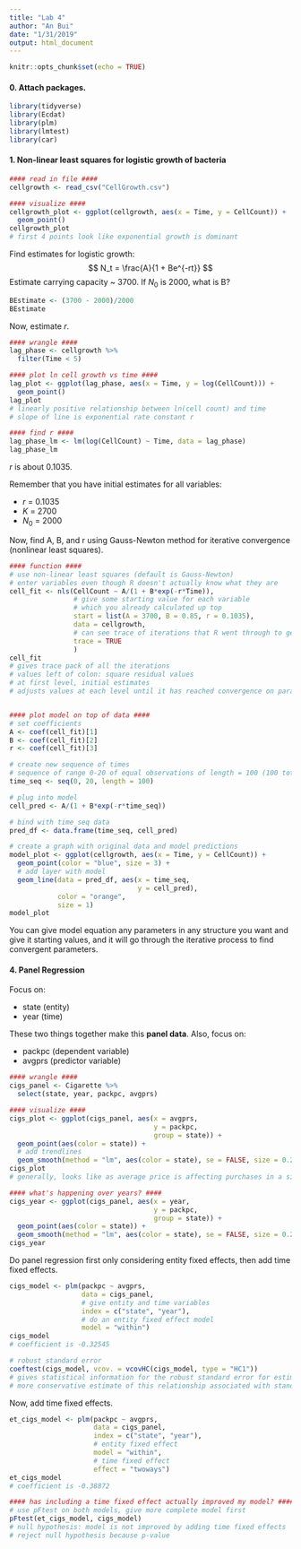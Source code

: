 ```yaml
---
title: "Lab 4"
author: "An Bui"
date: "1/31/2019"
output: html_document
---
```


```r
knitr::opts_chunk$set(echo = TRUE)
```

#### 0. Attach packages. 
```r
library(tidyverse)
library(Ecdat)
library(plm)
library(lmtest)
library(car)
```

#### 1. Non-linear least squares for logistic growth of bacteria
```r
#### read in file ####
cellgrowth <- read_csv("CellGrowth.csv")

#### visualize ####
cellgrowth_plot <- ggplot(cellgrowth, aes(x = Time, y = CellCount)) +
  geom_point()
cellgrowth_plot
# first 4 points look like exponential growth is dominant
```

Find estimates for logistic growth:
$$
N_t = \frac{A}{1 + Be^{-rt}}
$$
Estimate carrying capacity ~ 3700. If $N_0$ is 2000, what is B?
```r
BEstimate <- (3700 - 2000)/2000
BEstimate
```

Now, estimate $r$.
```r
#### wrangle ####
lag_phase <- cellgrowth %>% 
  filter(Time < 5)

#### plot ln cell growth vs time ####
lag_plot <- ggplot(lag_phase, aes(x = Time, y = log(CellCount))) +
  geom_point()
lag_plot
# linearly positive relationship between ln(cell count) and time
# slope of line is exponential rate constant r

#### find r ####
lag_phase_lm <- lm(log(CellCount) ~ Time, data = lag_phase)
lag_phase_lm
```
$r$ is about 0.1035.  

Remember that you have initial estimates for all variables:

* $r$ = 0.1035
* $K$ = 2700
* $N_0$ = 2000

Now, find A, B, and r using Gauss-Newton method for iterative convergence (nonlinear least squares).  

```r
#### function ####
# use non-linear least squares (default is Gauss-Newton)
# enter variables even though R doesn't actually know what they are
cell_fit <- nls(CellCount ~ A/(1 + B*exp(-r*Time)),
                # give some starting value for each variable
                # which you already calculated up top
                start = list(A = 3700, B = 0.85, r = 0.1035),
                data = cellgrowth,
                # can see trace of iterations that R went through to get the convergence values
                trace = TRUE
                )
cell_fit
# gives trace pack of all the iterations
# values left of colon: square residual values
# at first level, initial estimates
# adjusts values at each level until it has reached convergence on parameter values


#### plot model on top of data ####
# set coefficients
A <- coef(cell_fit)[1]
B <- coef(cell_fit)[2]
r <- coef(cell_fit)[3]

# create new sequence of times
# sequence of range 0-20 of equal observations of length = 100 (100 total observations)
time_seq <- seq(0, 20, length = 100)

# plug into model
cell_pred <- A/(1 + B*exp(-r*time_seq))

# bind with time_seq data
pred_df <- data.frame(time_seq, cell_pred)

# create a graph with original data and model predictions
model_plot <- ggplot(cellgrowth, aes(x = Time, y = CellCount)) +
  geom_point(color = "blue", size = 3) +
  # add layer with model
  geom_line(data = pred_df, aes(x = time_seq, 
                                y = cell_pred),
            color = "orange",
            size = 1) 
model_plot
```

You can give model equation any parameters in any structure you want and give it starting values, and it will go through the iterative process to find convergent parameters.

#### 4. Panel Regression
Focus on:

* state (entity)
* year (time)

These two things together make this **panel data**. Also, focus on:  

* packpc (dependent variable)
* avgprs (predictor variable)

```r
#### wrangle ####
cigs_panel <- Cigarette %>% 
  select(state, year, packpc, avgprs)

#### visualize ####
cigs_plot <- ggplot(cigs_panel, aes(x = avgprs, 
                                    y = packpc, 
                                    group = state)) +
  geom_point(aes(color = state)) +
  # add trendlines
  geom_smooth(method = "lm", aes(color = state), se = FALSE, size = 0.2)
cigs_plot
# generally, looks like as average price is affecting purchases in a similar way when comparing between states

#### what's happening over years? ####
cigs_year <- ggplot(cigs_panel, aes(x = year, 
                                    y = packpc, 
                                    group = state)) +
  geom_point(aes(color = state)) +
  geom_smooth(method = "lm", aes(color = state), se = FALSE, size = 0.2)
cigs_year
```

Do panel regression first only considering entity fixed effects, then add time fixed effects.

```r
cigs_model <- plm(packpc ~ avgprs,
                  data = cigs_panel,
                  # give entity and time variables
                  index = c("state", "year"),
                  # do an entity fixed effect model
                  model = "within")
cigs_model
# coefficient is -0.32545

# robust standard error
coeftest(cigs_model, vcov. = vcovHC(cigs_model, type = "HC1"))
# gives statistical information for the robust standard error for estimates
# more conservative estimate of this relationship associated with standard error
```

Now, add time fixed effects.
```r
et_cigs_model <- plm(packpc ~ avgprs,
                     data = cigs_panel,
                     index = c("state", "year"),
                     # entity fixed effect
                     model = "within",
                     # time fixed effect
                     effect = "twoways")
et_cigs_model
# coefficient is -0.38872

#### has including a time fixed effect actually improved my model? ####
# use pFtest on both models, give more complete model first
pFtest(et_cigs_model, cigs_model)
# null hypothesis: model is not improved by adding time fixed effects
# reject null hypothesis because p-value

```















